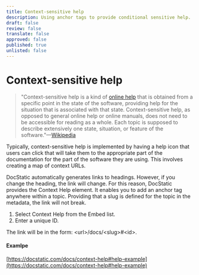 ```yaml
---
title: Context-sensitive help
description: Using anchor tags to provide conditional sensitive help.
draft: false
review: false
translate: false
approved: false
published: true
unlisted: false
---
```


# Context-sensitive help

> "Context-sensitive help is a kind of [online help](https://en.wikipedia.org/wiki/Online_help) that is obtained from a specific point in the state of the software, providing help for the situation that is associated with that state. Context-sensitive help, as opposed to general online help or online manuals, does not need to be accessible for reading as a whole. Each topic is supposed to describe extensively one state, situation, or feature of the software."—[Wikipedia](https://en.wikipedia.org/wiki/Context-sensitive_help)

Typically, context-sensitive help is implemented by having a help icon that users can click that will take them to the appropriate part of the documentation for the part of the software they are using. This involves creating a map of context URLs.

DocStatic automatically generates links to headings. However, if you change the heading, the link will change. For this reason, DocStatic provides the Context Help element. It enables you to add an anchor tag anywhere within a topic. Providing that a slug is defined for the topic in the metadata, the link will not break.

1. Select Context Help from the Embed list.
2. Enter a unique ID.

The link will be in the form: \<url>/docs/\<slug>#\<id>.

#### Examlpe

[https://docstatic.com/docs/context-help#help-example](https://docstatic.com/docs/context-help#help-example)

<a id="help-example" />
